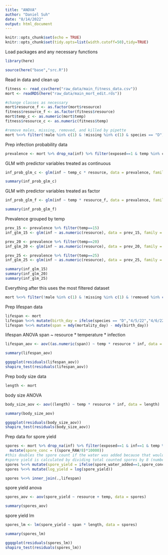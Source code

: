 ```yaml
---
title: "ANOVA"
author: "Daniel Suh"
date: "8/14/2022"
output: html_document
---
```


```r
knitr::opts_chunk$set(echo = TRUE)
knitr::opts_chunk$set(tidy.opts=list(width.cutoff=50),tidy=TRUE)
```

Load packages and any necessary functions
```r
library(here)

source(here("base","src.R"))
```

Read in data and clean up
```r
fitness <- read_csv(here("raw_data/main_fitness_data.csv"))
mort <- readRDS(here("raw_data/main_mort_edit.rds"))

#change classes as necessary
mort$resource_f <- as.factor(mort$resource)
fitness$resource_f <- as.factor(fitness$resource)
mort$temp_c <- as.numeric(mort$temp)
fitness$resource_c <- as.numeric(fitness$temp)

#remove males, missing, removed, and killed by pipette
mort %<>% filter(!male %in% c(1) & !missing %in% c(1) & species == "D")
```

Prep infection probability data
```r
prevalence <- mort %>% drop_na(inf) %>% filter(exposed==1 & temp %in% const_temp) #remove observations with NA for infection status
```


GLM with predictor variables treated as continuous
```r
inf_prob_glm_c <- glm(inf ~ temp_c * resource, data = prevalence, family = binomial)

summary(inf_prob_glm_c)
```
GLM with predictor variables treated as factor
```r
inf_prob_glm_f <- glm(inf ~ temp * resource_f, data = prevalence, family = binomial)

summary(inf_prob_glm_f)
```


Prevalence grouped by temp
```r
prev_15 <- prevalence %>% filter(temp==15)
inf_glm_15 <- glm(inf ~ as.numeric(resource), data = prev_15, family = binomial)

prev_20 <- prevalence %>% filter(temp==20)
inf_glm_20 <- glm(inf ~ as.numeric(resource), data = prev_20, family = binomial)

prev_25 <- prevalence %>% filter(temp==25)
inf_glm_25 <- glm(inf ~ as.numeric(resource), data = prev_25, family = binomial)

summary(inf_glm_15)
summary(inf_glm_20)
summary(inf_glm_25)
```


Everything after this uses the most filtered dataset
```r
mort %<>% filter(!male %in% c(1) & !missing %in% c(1) & !removed %in% c(1) & !KBP %in% c(1) & temp %in% const_temp & species == "D")
```


Prep lifespan data
```r
lifespan <- mort
lifespan %<>% mutate(birth_day = ifelse(species == "D","4/5/22","4/6/22"))
lifespan %<>% mutate(span = mdy(mortality_day) - mdy(birth_day))
```

lifespan ANOVA
span ~ resource * temperature * infection
```r
lifespan_aov <- aov((as.numeric(span)) ~ temp * resource * inf, data = lifespan)

summary(lifespan_aov)

ggqqplot(residuals(lifespan_aov))
shapiro_test(residuals(lifespan_aov))
```

Prep body size data
```r
length <- mort
```

body size ANOVA
```r
body_size_aov <- aov((length) ~ temp * resource * inf, data = length)

summary(body_size_aov)

ggqqplot(residuals(body_size_aov))
shapiro_test(residuals(body_size_aov))
```

Prep data for spore yield
```r
spores <- mort %>% drop_na(inf) %>% filter(exposed==1 & inf==1 & temp %in% const_temp & species == "D") %>%
  mutate(spore_conc = ((spore_RAW/8)*10000))
#this doubles the spore count if the water was added because that would make it twice as dilute
#spore yield is calculated by dividing total counted spores by 8 (number of cells used in hemocytomer) and then multiplying by 10000 to get spores/mL
spores %<>% mutate(spore_yield = ifelse(spore_water_added==1,spore_conc*0.5,spore_conc*0.25))
spores %<>% mutate(log_yield = log(spore_yield))

spores %<>% inner_join(.,lifespan)
```

spore yield anova
```r
spores_aov <- aov(spore_yield ~ resource + temp, data = spores)

summary(spores_aov)
```

spore yield lm
```r
spores_lm <- lm(spore_yield ~ span * length, data = spores)

summary(spores_lm)

ggqqplot(residuals(spores_lm))
shapiro_test(residuals(spores_lm))
```

